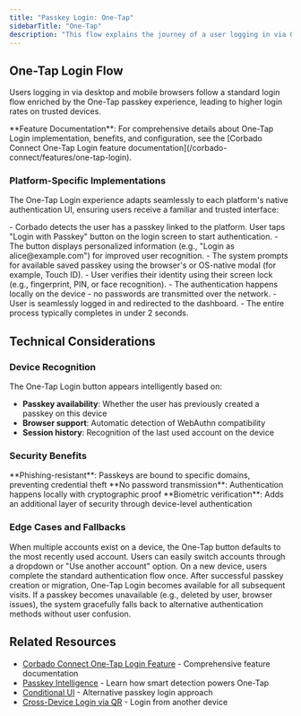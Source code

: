 ```yaml
---
title: "Passkey Login: One-Tap"
sidebarTitle: "One-Tap"
description: "This flow explains the journey of a user logging in via One-Tap passkey button."
---
```



## One-Tap Login Flow

Users logging in via desktop and mobile browsers follow a standard login flow enriched by the One-Tap passkey experience, leading to higher login rates on trusted devices.

<Info>
**Feature Documentation**: For comprehensive details about One-Tap Login implementation, benefits, and configuration, see the [Corbado Connect One-Tap Login feature documentation](/corbado-connect/features/one-tap-login).
</Info>

### Platform-Specific Implementations

The One-Tap Login experience adapts seamlessly to each platform's native authentication UI, ensuring users receive a familiar and trusted interface:

<Tabs>
  <Tab title="macOS">
    <ToolingFrame 
        imageURL="/images/authentication-flow/web-app/desktop/one-tap-macos.png"
        caption="macOS one-tap passkey flow"
        imageName="one-tap-macos.png"
    />
  </Tab>

<Tab title="Windows">
    <ToolingFrame
        imageURL="/images/authentication-flow/web-app/desktop/one-tap-windows.png"
        caption="Windows one-tap passkey flow"
        imageName="one-tap-windows.png"
    />
</Tab>

<Tab title="iOS">
    <ToolingFrame
        imageURL="/images/authentication-flow/web-app/mobile/one-tap-ios.png"
        caption="iOS one-tap passkey flow"
        imageName="one-tap-ios.png"
    />
</Tab>

  <Tab title="Android">
    <ToolingFrame 
        imageURL="/images/authentication-flow/web-app/mobile/one-tap-android.png"
        caption="Android one-tap passkey flow"
        imageName="one-tap-android.png"
    />
  </Tab>
</Tabs>

<Steps>
    <Step title="Users log in via One-Tap">
        - Corbado detects the user has a passkey linked to the platform. User taps "Login with Passkey" button on the login screen to start authentication.
        - The button displays personalized information (e.g., "Login as alice@example.com") for improved user recognition.
    </Step>
    <Step title="Automatic OS-native biometric modal appears">
        - The system prompts for available saved passkey using the browser's or OS-native modal (for example, Touch ID).
        - User verifies their identity using their screen lock (e.g., fingerprint, PIN, or face recognition).
        - The authentication happens locally on the device - no passwords are transmitted over the network.
    </Step>
    <Step title="Access granted">
        - User is seamlessly logged in and redirected to the dashboard.
        - The entire process typically completes in under 2 seconds.
    </Step>

</Steps>

## Technical Considerations

### Device Recognition
The One-Tap Login button appears intelligently based on:
- **Passkey availability**: Whether the user has previously created a passkey on this device
- **Browser support**: Automatic detection of WebAuthn compatibility
- **Session history**: Recognition of the last used account on the device

### Security Benefits
<Check>
**Phishing-resistant**: Passkeys are bound to specific domains, preventing credential theft
</Check>
<Check>
**No password transmission**: Authentication happens locally with cryptographic proof
</Check>
<Check>
**Biometric verification**: Adds an additional layer of security through device-level authentication
</Check>

### Edge Cases and Fallbacks

<AccordionGroup>
<Accordion title="Multiple accounts on the same device">
When multiple accounts exist on a device, the One-Tap button defaults to the most recently used account. Users can easily switch accounts through a dropdown or "Use another account" option.
</Accordion>

<Accordion title="First-time device access">
On a new device, users complete the standard authentication flow once. After successful passkey creation or migration, One-Tap Login becomes available for all subsequent visits.
</Accordion>

<Accordion title="Passkey unavailable scenarios">
If a passkey becomes unavailable (e.g., deleted by user, browser issues), the system gracefully falls back to alternative authentication methods without user confusion.
</Accordion>
</AccordionGroup>

## Related Resources

- [Corbado Connect One-Tap Login Feature](/corbado-connect/features/one-tap-login) - Comprehensive feature documentation
- [Passkey Intelligence](/corbado-connect/features/passkey-intelligence) - Learn how smart detection powers One-Tap
- [Conditional UI](/passkey-ui-flows/web/passkey-login/conditional-ui) - Alternative passkey login approach
- [Cross-Device Login via QR](/passkey-ui-flows/web/passkey-login/cross-device-qr) - Login from another device

